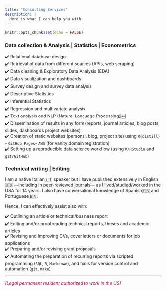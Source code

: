 ```yaml
---
title: "Consulting Services"
description: |
  Here is what I can help you with
---
```


```r
knitr::opts_chunk$set(echo = FALSE)
```



### Data collection & Analysis \| Statistics \| Econometrics

✔️ Relational database design\
✔️ Retrieval of data from different sources (APIs, web scraping)\
✔️ Data cleaning & Exploratory Data Analysis (EDA)\
✔️ Data visualization and dashboards\
✔️ Survey design and survey data analysis\
✔️ Descriptive Statistics\
✔️ Inferential Statistics\
✔️ Regression and multivariate analysis\
✔️ Text analysis and NLP (Natural Language Processing)🆕\
✔️ Dissemination of results in any form (reports, journal articles, blog posts, slides, dashboards project websites)\
✔️ Creation of static websites (personal, blog, project site) using `R{distill}` - `GitHub Pages`- `AWS` (for vanity domain registration)\
✔️ Setting up a reproducible data science workflow (using `R/RStudio` and `git/GitHub`)

### Technical writing \| Editing

I am a native Italian🇮🇹 speaker but I have published extensively in English🇺🇸 ---including in peer-reviewed journals--- as I lived/studied/worked in the USA for 14 years. I also have conversational knowledge of Spanish🇪🇸 and Portuguese🇧🇷.

Hence, I can effectively assist also with:

✔️ Outlining an article or technical/business report\
✔️ Editing and/or proofreading technical reports, theses and academic articles\
✔️ Revising and improving CVs, cover letters or documents for job applications\
✔️ Preparing and/or revising grant proposals\
✔️ Automating the preparation of recurring reports via scripted programming (`SQL`, `R`, `Markdown`), and tools for version control and automation (`git`, `make`)
 

--- 

<p style="color:#a21048;"> _[Legal permanent resident authorized to work in the US]_ </p>


